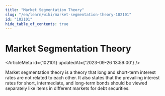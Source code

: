 ```yaml
---
title: "Market Segmentation Theory"
slug: "/en/learn/wiki/market-segmentation-theory-102101"
id: "102101"
hide_table_of_contents: true
---
```



# Market Segmentation Theory

<ArticleMeta id={102101} updatedAt={'2023-09-26 13:59:00'} />
<div className='border-solid border-b border-t-0 my-4 border-[var(--ifm-color-gray-300)]' />

Market segmentation theory is a theory that long and short-term interest rates are not related to each other. It also states that the prevailing interest rates for short, intermediate, and long-term bonds should be viewed separately like items in different markets for debt securities.
